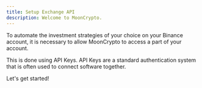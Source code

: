 ```yaml
---
title: Setup Exchange API
description: Welcome to MoonCrypto.
---
```


To automate the investment strategies of your choice on your Binance account, it is necessary to allow MoonCrypto to access a part of your account.

This is done using API Keys. API Keys are a standard authentication system that is often used to connect software together.

Let's get started!
